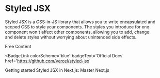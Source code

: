 # Styled JSX

Styled JSX is a CSS-in-JS library that allows you to write encapsulated and scoped CSS to style your components. The styles you introduce for one component won't affect other components, allowing you to add, change and delete styles without worrying about unintended side effects.

<ResourceGroupTitle>Free Content</ResourceGroupTitle>

<BadgeLink
  colorScheme='blue'
  badgeText='Official Docs'
  href='https://github.com/vercel/styled-jsx'
>
  Getting started
</BadgeLink>
<BadgeLink badgeText='Watch' href='https://www.youtube.com/watch?v=SM5uVbfgfdo'>
  Styled JSX in Next.js: Master Next.js
</BadgeLink>
